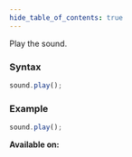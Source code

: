 ```yaml
---
hide_table_of_contents: true
---
```



Play the sound.

### Syntax

```js
sound.play();
```

### Example

```js
sound.play();
```

**Available on:** <ClientTag />

